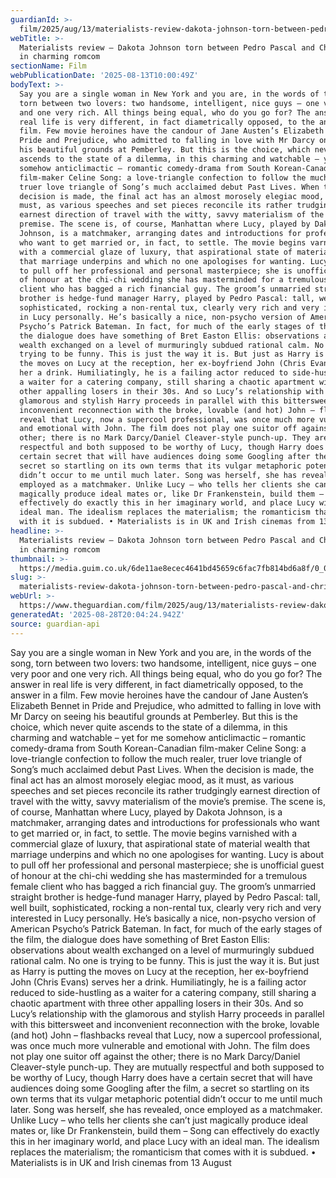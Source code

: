 ```yaml
---
guardianId: >-
  film/2025/aug/13/materialists-review-dakota-johnson-torn-between-pedro-pascal-and-chris-evans-in-charming-romcom
webTitle: >-
  Materialists review – Dakota Johnson torn between Pedro Pascal and Chris Evans
  in charming romcom
sectionName: Film
webPublicationDate: '2025-08-13T10:00:49Z'
bodyText: >-
  Say you are a single woman in New York and you are, in the words of the song,
  torn between two lovers: two handsome, intelligent, nice guys – one very poor
  and one very rich. All things being equal, who do you go for? The answer in
  real life is very different, in fact diametrically opposed, to the answer in a
  film. Few movie heroines have the candour of Jane Austen’s Elizabeth Bennet in
  Pride and Prejudice, who admitted to falling in love with Mr Darcy on seeing
  his beautiful grounds at Pemberley. But this is the choice, which never quite
  ascends to the state of a dilemma, in this charming and watchable – yet for me
  somehow anticlimactic – romantic comedy-drama from South Korean-Canadian
  film-maker Celine Song: a love-triangle confection to follow the much realer,
  truer love triangle of Song’s much acclaimed debut Past Lives. When the
  decision is made, the final act has an almost morosely elegiac mood, as it
  must, as various speeches and set pieces reconcile its rather trudgingly
  earnest direction of travel with the witty, savvy materialism of the movie’s
  premise. The scene is, of course, Manhattan where Lucy, played by Dakota
  Johnson, is a matchmaker, arranging dates and introductions for professionals
  who want to get married or, in fact, to settle. The movie begins varnished
  with a commercial glaze of luxury, that aspirational state of material wealth
  that marriage underpins and which no one apologises for wanting. Lucy is about
  to pull off her professional and personal masterpiece; she is unofficial guest
  of honour at the chi-chi wedding she has masterminded for a tremulous female
  client who has bagged a rich financial guy. The groom’s unmarried straight
  brother is hedge-fund manager Harry, played by Pedro Pascal: tall, well built,
  sophisticated, rocking a non-rental tux, clearly very rich and very interested
  in Lucy personally. He’s basically a nice, non-psycho version of American
  Psycho’s Patrick Bateman. In fact, for much of the early stages of the film,
  the dialogue does have something of Bret Easton Ellis: observations about
  wealth exchanged on a level of murmuringly subdued rational calm. No one is
  trying to be funny. This is just the way it is. But just as Harry is putting
  the moves on Lucy at the reception, her ex-boyfriend John (Chris Evans) serves
  her a drink. Humiliatingly, he is a failing actor reduced to side-hustling as
  a waiter for a catering company, still sharing a chaotic apartment with three
  other appalling losers in their 30s. And so Lucy’s relationship with the
  glamorous and stylish Harry proceeds in parallel with this bittersweet and
  inconvenient reconnection with the broke, lovable (and hot) John – flashbacks
  reveal that Lucy, now a supercool professional, was once much more vulnerable
  and emotional with John. The film does not play one suitor off against the
  other; there is no Mark Darcy/Daniel Cleaver-style punch-up. They are mutually
  respectful and both supposed to be worthy of Lucy, though Harry does have a
  certain secret that will have audiences doing some Googling after the film, a
  secret so startling on its own terms that its vulgar metaphoric potential
  didn’t occur to me until much later. Song was herself, she has revealed, once
  employed as a matchmaker. Unlike Lucy – who tells her clients she can’t just
  magically produce ideal mates or, like Dr Frankenstein, build them – Song can
  effectively do exactly this in her imaginary world, and place Lucy with an
  ideal man. The idealism replaces the materialism; the romanticism that comes
  with it is subdued. • Materialists is in UK and Irish cinemas from 13 August
headline: >-
  Materialists review – Dakota Johnson torn between Pedro Pascal and Chris Evans
  in charming romcom
thumbnail: >-
  https://media.guim.co.uk/6de11ae8ecec4641bd45659c6fac7fb814bd6a8f/0_0_5000_4000/500.jpg
slug: >-
  materialists-review-dakota-johnson-torn-between-pedro-pascal-and-chris-evans-in-charming-romcom
webUrl: >-
  https://www.theguardian.com/film/2025/aug/13/materialists-review-dakota-johnson-torn-between-pedro-pascal-and-chris-evans-in-charming-romcom
generatedAt: '2025-08-28T20:04:24.942Z'
source: guardian-api
---
```

Say you are a single woman in New York and you are, in the words of the song, torn between two lovers: two handsome, intelligent, nice guys – one very poor and one very rich. All things being equal, who do you go for? The answer in real life is very different, in fact diametrically opposed, to the answer in a film. Few movie heroines have the candour of Jane Austen’s Elizabeth Bennet in Pride and Prejudice, who admitted to falling in love with Mr Darcy on seeing his beautiful grounds at Pemberley. But this is the choice, which never quite ascends to the state of a dilemma, in this charming and watchable – yet for me somehow anticlimactic – romantic comedy-drama from South Korean-Canadian film-maker Celine Song: a love-triangle confection to follow the much realer, truer love triangle of Song’s much acclaimed debut Past Lives. When the decision is made, the final act has an almost morosely elegiac mood, as it must, as various speeches and set pieces reconcile its rather trudgingly earnest direction of travel with the witty, savvy materialism of the movie’s premise. The scene is, of course, Manhattan where Lucy, played by Dakota Johnson, is a matchmaker, arranging dates and introductions for professionals who want to get married or, in fact, to settle. The movie begins varnished with a commercial glaze of luxury, that aspirational state of material wealth that marriage underpins and which no one apologises for wanting. Lucy is about to pull off her professional and personal masterpiece; she is unofficial guest of honour at the chi-chi wedding she has masterminded for a tremulous female client who has bagged a rich financial guy. The groom’s unmarried straight brother is hedge-fund manager Harry, played by Pedro Pascal: tall, well built, sophisticated, rocking a non-rental tux, clearly very rich and very interested in Lucy personally. He’s basically a nice, non-psycho version of American Psycho’s Patrick Bateman. In fact, for much of the early stages of the film, the dialogue does have something of Bret Easton Ellis: observations about wealth exchanged on a level of murmuringly subdued rational calm. No one is trying to be funny. This is just the way it is. But just as Harry is putting the moves on Lucy at the reception, her ex-boyfriend John (Chris Evans) serves her a drink. Humiliatingly, he is a failing actor reduced to side-hustling as a waiter for a catering company, still sharing a chaotic apartment with three other appalling losers in their 30s. And so Lucy’s relationship with the glamorous and stylish Harry proceeds in parallel with this bittersweet and inconvenient reconnection with the broke, lovable (and hot) John – flashbacks reveal that Lucy, now a supercool professional, was once much more vulnerable and emotional with John. The film does not play one suitor off against the other; there is no Mark Darcy/Daniel Cleaver-style punch-up. They are mutually respectful and both supposed to be worthy of Lucy, though Harry does have a certain secret that will have audiences doing some Googling after the film, a secret so startling on its own terms that its vulgar metaphoric potential didn’t occur to me until much later. Song was herself, she has revealed, once employed as a matchmaker. Unlike Lucy – who tells her clients she can’t just magically produce ideal mates or, like Dr Frankenstein, build them – Song can effectively do exactly this in her imaginary world, and place Lucy with an ideal man. The idealism replaces the materialism; the romanticism that comes with it is subdued. • Materialists is in UK and Irish cinemas from 13 August
